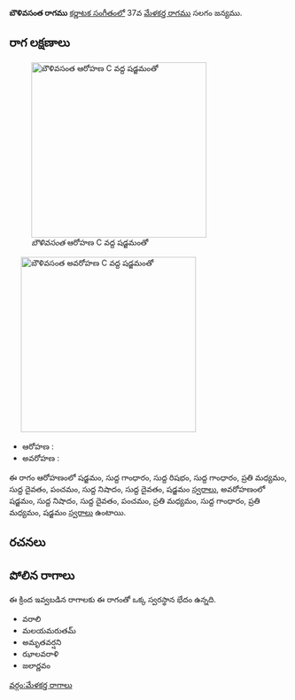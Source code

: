 {{Infobox ragam
	| name          	= బౌళివసంత
	| synonym	    	= 
	| mela          	= 
	| chakra        	= 
	| janaka        	= 
	| type          	= సంపూర్ణ-షడవ
	| arohanam      	= {{svaraC|S|G1|R1|G1|M2|D1|P|N1|D1|S'}} 
	| avarohanam    	= {{svaraC|S'|N1|D1|P|M2|G1|M2|S}}
	| jeeva         	=
	| chhaya        	=
	| nyasa         	=
	| vishesha      	= 
	| equivalent  		= 
}}
{{కర్ణాటక సంగీత రాగాలు}}
'''బౌళివసంత రాగము''' [[కర్ణాటక సంగీతం]]లో 37వ [[మేళకర్త రాగము]] సలగం జన్యము. 


==రాగ లక్షణాలు==
[[Image:baulivasanta_ar_kb2wiki.png|thumb|right|316px|''బౌళివసంత'' ఆరోహణ C వద్ద షడ్జమంతో]]
	[[Image:baulivasanta_av_kb2wiki.png|thumb|right|316px|''బౌళివసంత'' అవరోహణ C వద్ద షడ్జమంతో]]

* ఆరోహణ : {{svaraC|S|G1|R1|G1|M2|D1|P|N1|D1|S'}} 
* అవరోహణ : {{svaraC|S'|N1|D1|P|M2|G1|M2|S}}

ఈ రాగం ఆరోహణంలో షడ్జమం, సుద్ద  గాంధారం, సుద్ద  రిషభం, సుద్ద  గాంధారం, ప్రతి మధ్యమం, సుద్ద దైవతం, పంచమం, సుద్ద నిషాదం, సుద్ద దైవతం, షడ్జమం [[స్వరాలు]], అవరోహణంలో షడ్జమం, సుద్ద నిషాదం, సుద్ద దైవతం, పంచమం, ప్రతి మధ్యమం, సుద్ద  గాంధారం, ప్రతి మధ్యమం, షడ్జమం [[స్వరాలు]] ఉంటాయి.

==రచనలు==



==పోలిన రాగాలు==
ఈ క్రింద ఇవ్వబడిన రాగాలకు ఈ రాగంతో ఒక్క స్వరస్థాన భేదం ఉన్నది.
* వరాలి
* మలయమరుతమ్
* అమృతవర్షని
* ఝాలవరాళి
* జలార్ణవం



[[వర్గం:మేళకర్త రాగాలు]]